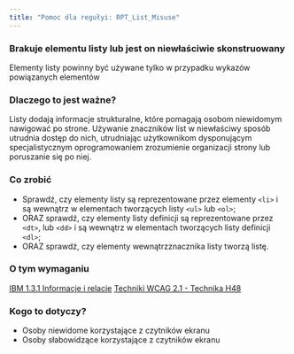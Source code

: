 ```yaml
---
title: "Pomoc dla regułyi: RPT_List_Misuse"
---
```


<div className="toolHelp">
<Row>
<Column colLg={16} colMd={8} colSm={4} className="toolHead">

### Brakuje elementu listy lub jest on niewłaściwie skonstruowany

<div id="locLevel"></div>

Elementy listy powinny być używane tylko w przypadku wykazów powiązanych elementów

</Column>
</Row>
<Row>
<Column colLg={11} colMd={5} colSm={4} className="toolMain">

### Dlaczego to jest ważne?

Listy dodają informacje strukturalne, które pomagają osobom niewidomym nawigować po strone. Używanie znaczników list w niewłaściwy sposób utrudnia dostęp do nich, utrudniając użytkownikom dysponującym specjalistycznym oprogramowaniem zrozumienie organizacji strony lub poruszanie się po niej.

<div id="locSnippet"></div>

### Co zrobić

 * Sprawdź, czy elementy listy są reprezentowane przez elementy `<li>` i są wewnątrz w elementach tworzących listy `<ul>` lub `<ol>`;
 * ORAZ sprawdź, czy elementy listy definicji są reprezentowane przez `<dt>`, lub `<dd>` i są wewnątrz w elementach tworzących listy definicji `<dl>`;
 * ORAZ sprawdź, czy elementy wewnątrzznacznika listy tworzą listę. 
 

</Column>
<Column colLg={5} colMd={3} colSm={4} className="toolLeft">

### O tym wymaganiu

[IBM 1.3.1 Informacje i relacje](https://www.ibm.com/able/guidelines/ci162/info_and_relationships.html)
[Techniki WCAG 2.1 - Technika H48](https://www.w3.org/WAI/WCAG21/Techniques/html/H48)

### Kogo to dotyczy?

 * Osoby niewidome korzystające z czytników ekranu
 * Osoby słabowidzące korzystające z czytników ekranu

</Column>
</Row>
</div>

